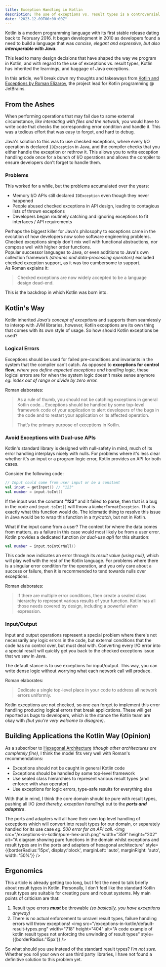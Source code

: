 ```yaml
---
title: Exception Handling in Kotlin
description: The use of exceptions vs. result types is a controversial topic that has sparked strong feelings on both sides of the fence. Kotlin's unique history has subtly shifted its developers to program a certain way. In this article we will discuss the history from which Kotlin was created and how the Kotlin team views exception handling in the language. 
date: "2023-12-09T00:00:00Z"
---
```


Kotlin is a modern programming language with its first stable release dating back to February 2016.
It began development in 2010 as developers found a need to build a language that was _concise, elegant and expressive, but also **interoperable with Java**_.

This lead to many design decisions that have shaped the way we program in Kotlin,
and with regard to the use of exceptions vs. result types, Kotlin has inherited the learnings, and baggage of Java exceptions.

In this article, we'll break down my thoughts and takeaways from [Kotlin and Exceptions by Roman Elizarov](https://elizarov.medium.com/kotlin-and-exceptions-8062f589d07), the project lead for Kotlin programming @ JetBrains.

## From the Ashes
When performing operations that may fail due to some external circumstance, _like interacting with files and the network,_
you would have to write code that checks the corresponding error condition and handle it.
This was a tedious effort that was easy to forget, and hard to debug.

Java's solution to this was to use checked exceptions, where every I/O operation is declared `IOException` in Java,
and the compiler checks that you either handle the exception or rethrow it.
This allows you to write exception handling code once for a bunch of I/O operations and allows the compiler to ensure developers don't forget to handle them.

### Problems
This worked for a while, but the problems accumulated over the years:
- Memory I/O APIs still declared `IOException` even though they never happened
- People abused checked exceptions in API design, leading to contagious lists of thrown exceptions
- Developers began routinely catching and ignoring exceptions to fit interfaces / API requirements

Perhaps the biggest killer for Java's philosophy to exceptions came in the evolution of how developers now solve software engineering problems.
Checked exceptions simply don't mix well with functional abstractions, nor compose well with higher order functions.  
Popular successor languages to Java, or even additions to Java's own collection framework _(streams and data-processing operators)_ excluded checked exception support, as it was too cumbersome to support.  
As Roman explains it:
> Checked exceptions are now widely accepted to be a language design dead-end.

This is the backdrop in which Kotlin was born into.

## Kotlin's Way
Kotlin inherited _Java's concept of exceptions_ and supports them seamlessly to interop with JVM libraries,
however, Kotlin exceptions are its own thing that comes with its own style of usage.
So how should Kotlin exceptions be used?

### Logical Errors
Exceptions should be used for failed pre-conditions and invariants in the system that the compiler can't catch.
As opposed to **exceptions for control flow**, _where you define expected exceptions and handling logic,_ 
these logical errors are for when the system logic doesn't make sense anymore _eg. index out of range or divide by zero error._ 

Roman elaborates:  
> As a rule of thumb, you should not be catching exceptions in general Kotlin code...
> Exceptions should be handled by some top-level framework code of your application to alert developers of the bugs in the code and to restart your application or its affected operation. 
> 
> That’s the primary purpose of exceptions in Kotlin.

### Avoid Exceptions with Dual-use APIs
Kotlin's standard library is designed with null-safety in mind, much of its error handling interplays nicely with nulls.
For problems where it's less clear whether it's an input or a program logic error, Kotlin provides an API for both cases.  

Consider the following code:
```kotlin
// Input could come from user input or be a constant
val input = getInput() // "123"
val number = input.toInt()
```
If the input was the constant _**"123"**_ and it failed to parse, then that is a bug in the code and `input.toInt()` will throw a `NumberFormatException`. 
That is exactly what this function would do.
The idiomatic thing to resolve this issue in Java would be to wrap this function in a _try/catch_, but not in Kotlin.

What if the input came from a user? The context for where the data comes from matters, as a failure in this case would most likely be from a user error.
Kotlin provides a dedicated function _(or dual-use api)_ for this situation:
```kotlin
val number = input.toIntOrNull()
```
This code now indicates an error through its _result value (using null)_, which will play well with the rest of the Kotlin language.
For problems where there is a singular error condition for the operation, and you only care about a success or failure, then it is recommended to tend towards nulls over exceptions.

Roman elaborates:
> If there are multiple error conditions, then create a sealed class hierarchy to represent various results of your function. Kotlin has all those needs covered by design, including a powerful _when_ expression.

### Input/Output
Input and output operations represent a special problem where there's not necessarily any logic errors in the code,
but external conditions that the code has no control over, but must deal with.
Converting every I/O error into a special result will quickly get you back to the checked exceptions issue that we saw in Java.

The default stance is to use exceptions for input/output.
This way, you can write dense logic without worrying what each network call will produce.

Roman elaborates:
> Dedicate a single top-level place in your code to address all network errors uniformly.

Kotlin exceptions are not checked, so one can forget to implement this error handling producing logical errors that break applications.
These will get reported as bugs to developers, which is the stance the Kotlin team are okay with _(but you're very welcome to disagree)_.

## Building Applications the Kotlin Way (Opinion)
As a subscriber to [Hexagonal Architecture](https://en.wikipedia.org/wiki/Hexagonal_architecture_(software)) _(though other architectures are completely fine)_, 
I think the model fits very well with Roman's recommendations:
- Exceptions should not be caught in general Kotlin code
- Exceptions should be handled by some top-level framework
- Use sealed class hierarchies to represent various result types (and enforce with `when` operator)
- Use exceptions for logic errors, type-safe results for everything else

With that in mind, I think the core domain should be pure with result types, pushing all I/O _(and thereby, exception handling)_ out to the _**ports and adapters**_.

The ports and adapters will all have their own top level handling of exceptions which will convert into result types for our domain, or separately handled for its use case _eg. 500 error for an API call_. 
<img src="/exceptions-in-kotlin/pure-hex-arch.png" width="359" height="202" alt="A diagram showing pure functions in the domain whilst exceptions and result types are in the ports and adapters of hexagonal architecture" style={{borderRadius:'15px', display:'block', marginLeft: 'auto', marginRight: 'auto', width: '50%'}} />

## Ergonomics
This article is already getting too long, but I felt the need to talk briefly about result types in Kotlin.
Personally, I don't feel like the standard Kotlin result types are suitable for creating pure and robust systems.
My main points of criticism are that:
1. Result type errors _**must**_ be throwable _(so basically, you have exceptions anyway)_
2. There is no actual enforcement to unravel result types, failure handling errors  will throw exceptions!
<img src="/exceptions-in-kotlin/default-result-types.png" width="718" height="404" alt="A code example of kotlin result types not enforcing the unwinding of result types" style={{borderRadius:'15px'}} />

So  what should you use instead of the standard result types? _I'm not sure._  
Whether you roll your own or use third party libraries, I have not found a definitive solution to this problem yet.
